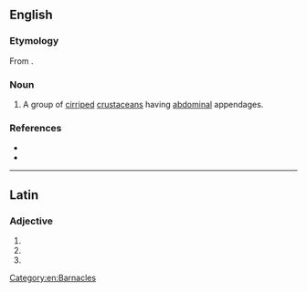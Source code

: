 {{also|Abdominalia}}
==English==

===Etymology===
From {{der|en|la|-}}.

===Noun===
{{en-plural noun}}

# {{lb|en|zoology}} A group of [[cirriped]] [[crustacean]]s having [[abdominal]] appendages.

===References===
* {{R:OneLook}}
* {{R:Century 1911}}

[[Category:en:Barnacles]]

----

==Latin==

===Adjective===
{{la-adj-form|abdōminālia}}

# {{inflection of|la|abdōminālis||nom|n|p}}
# {{inflection of|la|abdōminālis||acc|n|p}}
# {{inflection of|la|abdōminālis||voc|n|p}}
